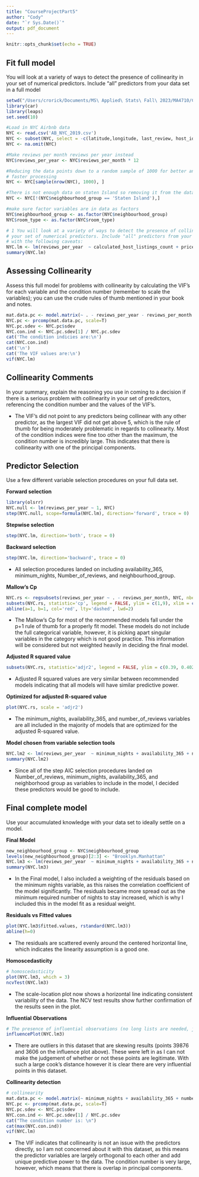 ```yaml
---
title: "CourseProjectPart5"
author: "Cody"
date: "`r Sys.Date()`"
output: pdf_document
---
```


```r
knitr::opts_chunk$set(echo = TRUE)
```

## Fit full model

You will look at a variety of ways to detect the presence of collinearity in your set of numerical predictors. Include "all" predictors from your data set in a full model

```r
setwd("/Users/crorick/Documents/MS\ Applied\ Stats\ Fall\ 2023/MA4710/Course\ Project")
library(car)
library(leaps)
set.seed(10)

#Load in NYC Airbnb data
NYC <- read.csv('AB_NYC_2019.csv')
NYC <- subset(NYC, select = -c(latitude,longitude, last_review, host_id, neighbourhood, host_name, name, id))
NYC <- na.omit(NYC)

#Make reviews per month reviews per year instead
NYC$reviews_per_year <- NYC$reviews_per_month * 12

#Reducing the data points down to a random sample of 1000 for better and
# faster processing
NYC <- NYC[sample(nrow(NYC), 1000), ]

#There is not enough data on staten Island so removing it from the data
NYC <- NYC[!(NYC$neighbourhood_group == 'Staten Island'),]

#make sure factor variables are in data as factors
NYC$neighbourhood_group <- as.factor(NYC$neighbourhood_group)
NYC$room_type <- as.factor(NYC$room_type)

# 1 You will look at a variety of ways to detect the presence of collinearity in 
# your set of numerical predictors. Include "all" predictors from your data set in a full model, 
# with the following caveats:
NYC.lm <- lm(reviews_per_year  ~ calculated_host_listings_count + price + minimum_nights + availability_365 + number_of_reviews + neighbourhood_group + room_type, NYC)
summary(NYC.lm)
```

## Assessing Collinearity

Assess this full model for problems with collinearity by calculating the VIF's for each variable and the condition number (remember to scale the variables); you can use the crude rules of thumb mentioned in your book and notes.

```r
mat.data.pc <- model.matrix(~ . - reviews_per_year - reviews_per_month + 0, NYC)
NYC.pc <- prcomp(mat.data.pc, scale=T)
NYC.pc.sdev <- NYC.pc$sdev
NYC.con.ind <- NYC.pc.sdev[1] / NYC.pc.sdev
cat('The condition indicies are:\n')
cat(NYC.con.ind)
cat('\n')
cat('The VIF values are:\n')
vif(NYC.lm)
```

## Collinearity Comments

In your summary, explain the reasoning you use in coming to a decision if there is a serious problem with collinearity in your set of predictors, referencing the condition number and the values of the VIF's. 

* The VIF's did not point to any predictors being collinear with any other predictor, as the largest VIF did not get above 5, which is the rule of thumb for being moderately problematic in regards to collinearity. Most of the condition indices were fine too other than the maximum, the condition number is incredibly large. This indicates that there is collinearity with one of the principal components.

## Predictor Selection

Use a few different variable selection procedures on your full data set.

**Forward selection**

```r
library(olsrr)
NYC.null <- lm(reviews_per_year ~ 1, NYC)
step(NYC.null, scope=formula(NYC.lm), direction='forward', trace = 0)
```

**Stepwise selection**

```r
step(NYC.lm, direction='both', trace = 0)
```

**Backward selection**

```r
step(NYC.lm, direction='backward', trace = 0)
```

* All selection procedures landed on including availability_365, minimum_nights, Number_of_reviews, and neighbourhood_group.

**Mallow's Cp**

```r
NYC.rs <- regsubsets(reviews_per_year ~ . - reviews_per_month, NYC, nbest = 1)
subsets(NYC.rs, statistic='cp', legend = FALSE, ylim = c(1,9), xlim = c(3,9))
abline(a=1, b=1, col='red', lty='dashed', lwd=2)
```

* The Mallow's Cp for most of the recommended models fall under the p+1 rule of thumb for a properly fit model. These models do not include the full categorical variable, however, it is picking apart singular variables in the category which is not good practice. This information will be considered but not weighted heavily in deciding the final model. 

**Adjusted R squared value**

```r
subsets(NYC.rs, statistic='adjr2', legend = FALSE, ylim = c(0.39, 0.402), xlim = c(2,7))
```

* Adjusted R squared values are very similar between recommended models indicating that all models will have similar predictive power.

**Optimized for adjusted R-squared value**

```r
plot(NYC.rs, scale = 'adjr2')
```

* The minimum_nights, availability_365, and number_of_reviews variables are all included in the majority of models that are optimized for the adjusted R-squared value.

**Model chosen from variable selection tools**

```r
NYC.lm2 <- lm(reviews_per_year  ~ minimum_nights + availability_365 + number_of_reviews + neighbourhood_group, NYC)
summary(NYC.lm2)
```

* Since all of the step AIC selection procedures landed on Number_of_reviews, minimum_nights, availability_365, and neighborhood group as variables to include in the model, I decided these predictors would be good to include.

## Final complete model

Use your accumulated knowledge with your data set to ideally settle on a model.

**Final Model**

```r
new_neighbourhood_group <- NYC$neighbourhood_group
levels(new_neighbourhood_group)[2:3] <- "Brooklyn.Manhattan"
NYC.lm3 <- lm(reviews_per_year  ~ minimum_nights + availability_365 + number_of_reviews + new_neighbourhood_group, NYC, weights = minimum_nights^2)
summary(NYC.lm3)
```

* In the Final model, I also included a weighting of the residuals based on the minimum nights variable, as this raises the correlation coefficient of the model significantly. The residuals became more spread out as the minimum required number of nights to stay increased, which is why I included this in the model fit as a residual weight. 

**Residuals vs Fitted values**

```r
plot(NYC.lm3$fitted.values, rstandard(NYC.lm3))
abline(h=0)
```

* The residuals are scattered evenly around the centered horizontal line, which indicates the linearity assumption is a good one. 

**Homoscedasticity**

```r
# homoscedasticity
plot(NYC.lm3, which = 3)
ncvTest(NYC.lm3)
```

* The scale-location plot now shows a horizontal line indicating consistent variability of the data. The NCV test results show further confirmation of the results seen in the plot. 

**Influential Observations**

```r
# The presence of influential observations (no long lists are needed, just look at the influencePlot or similar and point out any glaring problems)
influencePlot(NYC.lm3)
```

* There are outliers in this dataset that are skewing results (points 39876 and 3606 on the influence plot above). These were left in as I can not make the judgement of whether or not these points are legitimate. With such a large cook's distance however it is clear there are very influential points in this dataset. 

**Collinearity detection**

```r
# collinearity
mat.data.pc <- model.matrix(~ minimum_nights + availability_365 + number_of_reviews + neighbourhood_group + 0, NYC)
NYC.pc <- prcomp(mat.data.pc, scale=T)
NYC.pc.sdev <- NYC.pc$sdev
NYC.con.ind <- NYC.pc.sdev[1] / NYC.pc.sdev
cat("The condition number is: \n")
cat(max(NYC.con.ind))
vif(NYC.lm)
```

* The VIF indicates that collinearity is not an issue with the predictors directly, so I am not concerned about it with this dataset, as this means the predictor variables are largely orthogonal to each other and add unique predictive power to the data. The condition number is very large, however, which means that there is overlap in principal components. 